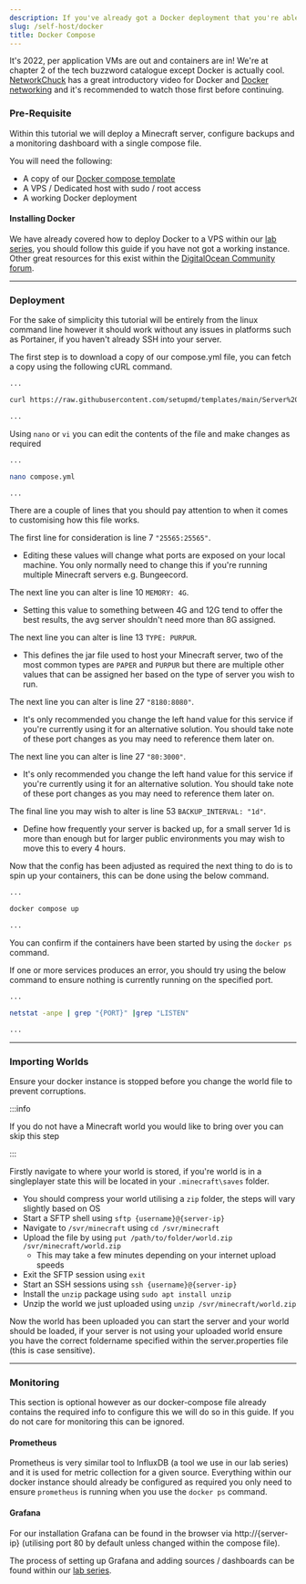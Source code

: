 ```yaml
---
description: If you've already got a Docker deployment that you're able to access then using our Compose template is the quickest and easiest way to get your server up and running.
slug: /self-host/docker
title: Docker Compose
---
```


It's 2022, per application VMs are out and containers are in! We're at chapter 2 of the tech buzzword catalogue except Docker is actually cool. [NetworkChuck](https://youtu.be/eGz9DS-aIeY) has a great introductory video for Docker and [Docker networking](https://youtu.be/bKFMS5C4CG0) and it's recommended to watch those first before continuing.

### Pre-Requisite 

Within this tutorial we will deploy a Minecraft server, configure backups and a monitoring dashboard with a single compose file.

You will need the following:
- A copy of our [Docker compose template](https://raw.githubusercontent.com/setupmd/templates/main/Server%20Configurations/docker/compose-stack.yml)
- A VPS / Dedicated host with sudo / root access 
- A working Docker deployment

#### Installing Docker 

We have already covered how to deploy Docker to a VPS within our [lab series](/guides/lab/docker#deployment), you should follow this guide if you have not got a working instance. Other great resources for this exist within the [DigitalOcean Community forum](https://www.digitalocean.com/community).

---

### Deployment 

For the sake of simplicity this tutorial will be entirely from the linux command line however it should work without any issues in platforms such as Portainer, if you haven't already SSH into your server.

The first step is to download a copy of our compose.yml file, you can fetch a copy using the following cURL command.

```bash
...

curl https://raw.githubusercontent.com/setupmd/templates/main/Server%20Configurations/docker/compose-stack.yml -output compose.yml

...
```

Using `nano` or `vi` you can edit the contents of the file and make changes as required

```bash
...

nano compose.yml

...
```

There are a couple of lines that you should pay attention to when it comes to customising how this file works.

The first line for consideration is line 7 `"25565:25565"`. 
 - Editing these values will change what ports are exposed on your local machine. You only normally need to change this if you're running multiple Minecraft servers e.g. Bungeecord.

The next line you can alter is line 10 `MEMORY: 4G`.
 - Setting this value to something between 4G and 12G tend to offer the best results, the avg server shouldn't need more than 8G assigned.

The next line you can alter is line 13 `TYPE: PURPUR`.
 - This defines the jar file used to host your Minecraft server, two of the most common types are `PAPER` and `PURPUR` but there are multiple other values that can be assigned her based on the type of server you wish to run.

The next line you can alter is line 27 `"8180:8080"`.
 - It's only recommended you change the left hand value for this service if you're currently using it for an alternative solution. You should take note of these port changes as you may need to reference them later on.

The next line you can alter is line 27 `"80:3000"`.
 - It's only recommended you change the left hand value for this service if you're currently using it for an alternative solution. You should take note of these port changes as you may need to reference them later on.

The final line you may wish to alter is line 53 `BACKUP_INTERVAL: "1d"`.
 - Define how frequently your server is backed up, for a small server 1d is more than enough but for larger public environments you may wish to move this to every 4 hours.

Now that the config has been adjusted as required the next thing to do is to spin up your containers, this can be done using the below command.

```bash
...

docker compose up

...
```

You can confirm if the containers have been started by using the `docker ps` command. 

If one or more services produces an error, you should try using the below command to ensure nothing is currently running on the specified port.

 ```bash
 ...
 
 netstat -anpe | grep "{PORT}" |grep "LISTEN"
 
 ...
 ```

 ---

 ### Importing Worlds 

Ensure your docker instance is stopped before you change the world file to prevent corruptions.

:::info 

If you do not have a Minecraft world you would like to bring over you can skip this step

:::

Firstly navigate to where your world is stored, if you're world is in a singleplayer state this will be located in your `.minecraft\saves` folder.

 - You should compress your world utilising a `zip` folder, the steps will vary slightly based on OS
 - Start a SFTP shell using `sftp {username}@{server-ip}`
 - Navigate to `/svr/minecraft` using `cd /svr/minecraft`
 - Upload the file by using `put /path/to/folder/world.zip /svr/minecraft/world.zip`
   - This may take a few minutes depending on your internet upload speeds
 - Exit the SFTP session using `exit`
 - Start an SSH sessions using `ssh {username}@{server-ip}`
 - Install the `unzip` package using `sudo apt install unzip`
 - Unzip the world we just uploaded using `unzip /svr/minecraft/world.zip`

Now the world has been uploaded you can start the server and your world should be loaded, if your server is not using your uploaded world ensure you have the correct foldername specified within the server.properties file (this is case sensitive).

--- 

### Monitoring 

This section is optional however as our docker-compose file already contains the required info to configure this we will do so in this guide. If you do not care for monitoring this can be ignored.

#### Prometheus 

Prometheus is very similar tool to InfluxDB (a tool we use in our lab series) and it is used for metric collection for a given source. Everything within our docker instance should already be configured as required you only need to ensure `prometheus` is running when you use the `docker ps` command.


#### Grafana 

For our installation Grafana can be found in the browser via http://{server-ip} (utilising port 80 by default unless changed within the compose file). 

The process of setting up Grafana and adding sources / dashboards can be found within our [lab series](/guides/lab/monitoring).

